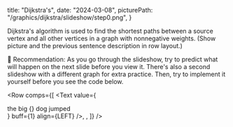 

  title: "Dijkstra's",
  date: "2024-03-08",
  picturePath: "/graphics/dijkstra/slideshow/step0.png",
}

Dijkstra's algorithm is used to find the shortest paths between a source
vertex and all other vertices in a graph with nonnegative weights. (Show picture and the previous sentence description in row layout.)

🌟 Recommendation: As you go through the slideshow, try to predict what will happen on the next slide before you view it. There's also a second slideshow with a different graph for extra practice. Then, try to implement it yourself before you see the code below.

<Slideshow folder="/graphics/dijkstra/slideshow" size={16} />

<Row
  comps={[
    <Text
      value={
        <div>
          the big {<Text value="red" color="red" inline={true} />} dog jumped
        </div>
      }
      buff={1}
      align={LEFT}
    />,
    <Text
      value="Explore the start. The minimum distance from the start to start is 0. Explore the start. The minimum distance from the start to start is 0."
      buff={1}
      align={RIGHT}
    />,
  ]}
/>

